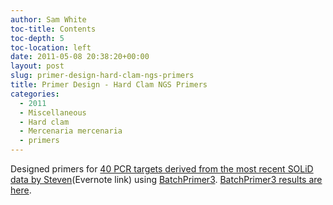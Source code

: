 ```yaml
---
author: Sam White
toc-title: Contents
toc-depth: 5
toc-location: left
date: 2011-05-08 20:38:20+00:00
layout: post
slug: primer-design-hard-clam-ngs-primers
title: Primer Design - Hard Clam NGS Primers
categories:
  - 2011
  - Miscellaneous
  - Hard clam
  - Mercenaria mercenaria
  - primers
---
```


Designed primers for [40 PCR targets derived from the most recent SOLiD data by Steven](https://www.evernote.com/shard/s10/sh/ca7365f7-b580-439f-83f6-20523692dd73/d6cdc0d65d5d15d0fc1707b8e5801ead)(Evernote link) using [BatchPrimer3](https://wheat.pw.usda.gov/demos/BatchPrimer3/). [BatchPrimer3 results are here](https://spreadsheets.google.com/spreadsheet/ccc?hl=en&key=tlVtoeW4JVAfJOquTACLfAQ&authkey=CK31yKsG&hl=en#).
